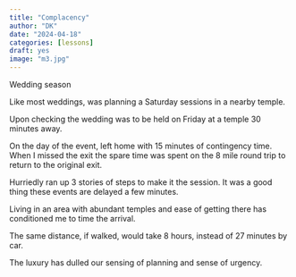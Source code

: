 ```yaml
---
title: "Complacency"
author: "DK"
date: "2024-04-18"
categories: [lessons]
draft: yes
image: "m3.jpg"
---
```


Wedding season

Like most weddings, was planning a Saturday sessions in a nearby temple.

Upon checking the wedding was to be held on Friday at a temple 30 minutes away.

On the day of the event, left home with 15 minutes of contingency time.
When I missed the exit the spare time was spent on the 8 mile round trip to return to the original exit.

Hurriedly ran up 3 stories of steps to make it the session.
It was a good thing these events are delayed a few minutes.

Living in an area with abundant temples and ease of getting there has conditioned me to time the arrival.

The same distance, if walked, would take 8 hours, instead of 27 minutes by car.

The luxury has dulled our sensing of planning and sense of urgency.

